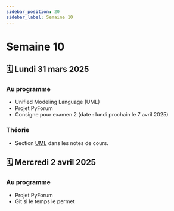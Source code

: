 ```yaml
---
sidebar_position: 20
sidebar_label: Semaine 10
---
```


# Semaine 10

## 🗓️ Lundi 31 mars 2025

### Au programme
- Unified Modeling Language (UML)
- Projet PyForum
- Consigne pour examen 2 (date : lundi prochain le 7 avril 2025)

### Théorie
- Section [UML](https://archambaultv-prof.github.io/programmation-python/docs/category/unified-modeling-language-uml)
  dans les notes de cours.

## 🗓️ Mercredi 2 avril 2025

### Au programme
- Projet PyForum
- Git si le temps le permet
